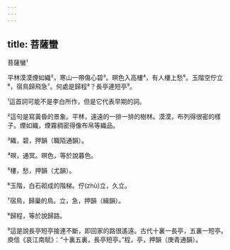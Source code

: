 ```yaml
---
---
---
```

title: 菩薩蠻
---




菩薩蠻¹

平林漠漠煙如織²，寒山一帶傷心碧³。暝色入高樓⁴，有人樓上愁⁵。玉階空佇立⁶，宿鳥歸飛急⁷。何處是歸程⁸？長亭連短亭⁹。

¹這首詞可能不是李白所作，但是它代表早期的詞。

²這句是寫黃昏的景象。平林，遠遠的一排一排的樹林。漠漠，布列得很密的樣子。煙如織，煙霧稠密得像布帛等織品。

³織，碧，押韻（職陌通韻）。

⁴暝，通冥。暝色，等於說暮色。

⁵樓，愁，押韻（尤韻）。

⁶玉階，白石砌成的階梯。佇(zhù)立，久立。

⁷宿鳥，歸巢的鳥。立，急，押韻（緝韻）。

⁸歸程，等於說歸路。

⁹這是說長亭短亭接連不斷，即回家的路很遙遠。古代十裏一長亭，五裏一短亭。庾信《哀江南賦》：“十裏五裏，長亭短亭。”程，亭，押韻（庚青通韻）。